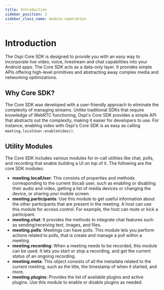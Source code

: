 ```yaml
---
title: Introduction
sidebar_position: 3
sidebar_class_name: module-seperation
---
```



# Introduction

The Ospi Core SDK is designed to provide you with an easy way to incorporate live video, voice, livestream and chat capabilities 
into your Android apps. The Core SDK acts as a data-only layer. It provides simple APIs offering high-level primitives and 
abstracting away complex media and networking optimizations.

## Why Core SDK?

The Core SDK was developed with a user-friendly approach to eliminate the complexity of managing streams. Unlike traditional 
SDKs that require knowledge of WebRTC functioning, Ospi's Core SDK provides a simple API that abstracts out the complexity, 
making it easier for developers to use. For instance, enabling video with Ospi's Core SDK is as easy as calling 
`meeting.localUser.enableVideo()`.

## Utility Modules

The Core SDK includes various modules for in-call utilities like chat, polls, and recording that enable building a UI on top of 
it. The following are the core SDK modules:

- **meeting.localUser**: This consists of properties and methods corresponding to the current (local) user, such as enabling or 
disabling their audio and video, getting a list of media devices or changing the device, or sharing your mobile screen.
- **meeting.participants**: Use this module to get useful information about the other participants that are present in the 
meeting. A host can use this module for access control. For example, the host can mute or kick a participant.
- **meeting.chat**: It provides the methods to integrate chat features such as sending/receiving text, images, and files.
- **meeting.polls**: Meetings can have polls. This module lets you perform actions related to polls, that is create and manage 
a poll within a meeting.
- **meeting.recording**: When a meeting needs to be recorded, this module can be used. It lets you start or stop a recording, 
and get the current status of an ongoing recording.
- **meeting.meta**: This object consists of all the metadata related to the current meeting, such as the title, the timestamp 
of when it started, and more.
- **meeting.plugins**: Provides the list of available plugins and active plugins. Use this module to enable or disable plugins as needed.

<head>
  <title>Android Core Introduction</title>
</head>
